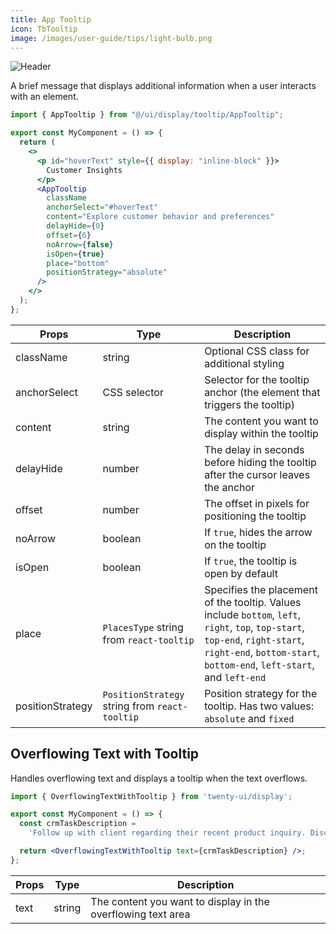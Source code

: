 ```yaml
---
title: App Tooltip
icon: TbTooltip
image: /images/user-guide/tips/light-bulb.png
---
```

<Frame>
  <img src="/images/user-guide/tips/light-bulb.png" alt="Header" />
</Frame>

A brief message that displays additional information when a user interacts with an element.


<Tabs>
<Tab title="Usage">

```jsx
import { AppTooltip } from "@/ui/display/tooltip/AppTooltip";

export const MyComponent = () => {
  return (
    <>
      <p id="hoverText" style={{ display: "inline-block" }}>
        Customer Insights
      </p>
      <AppTooltip
        className
        anchorSelect="#hoverText"
        content="Explore customer behavior and preferences"
        delayHide={0}
        offset={6}
        noArrow={false}
        isOpen={true}
        place="bottom"
        positionStrategy="absolute"
      />
    </>
  );
};
```

</Tab>

<Tab title="Props">


| Props | Type | Description |
|-------|------|-------------|
| className | string | Optional CSS class for additional styling |
| anchorSelect | CSS selector | Selector for the tooltip anchor (the element that triggers the tooltip) |
| content | string | The content you want to display within the tooltip |
| delayHide | number | The delay in seconds before hiding the tooltip after the cursor leaves the anchor |
| offset | number | The offset in pixels for positioning the tooltip |
| noArrow | boolean | If `true`, hides the arrow on the tooltip |
| isOpen | boolean | If `true`, the tooltip is open by default |
| place | `PlacesType` string from `react-tooltip` | Specifies the placement of the tooltip. Values include `bottom`, `left`, `right`, `top`, `top-start`, `top-end`, `right-start`, `right-end`, `bottom-start`, `bottom-end`, `left-start`, and `left-end` |
| positionStrategy | `PositionStrategy` string from `react-tooltip` | Position strategy for the tooltip. Has two values: `absolute` and `fixed` |



</Tab>

</Tabs>

## Overflowing Text with Tooltip

Handles overflowing text and displays a tooltip when the text overflows. 

<Tabs>
<Tab title="Usage">

```jsx
import { OverflowingTextWithTooltip } from 'twenty-ui/display';

export const MyComponent = () => {
  const crmTaskDescription =
    'Follow up with client regarding their recent product inquiry. Discuss pricing options, address any concerns, and provide additional product information. Record the details of the conversation in the CRM for future reference.';

  return <OverflowingTextWithTooltip text={crmTaskDescription} />;
};
```

</Tab>

<Tab title="Props">


| Props | Type | Description |
|-------|------|-------------|
| text | string | The content you want to display in the overflowing text area |



</Tab>

</Tabs>

